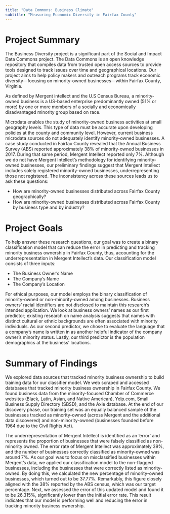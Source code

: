 ```yaml
---
title: "Data Commons: Business Climate"
subtitle: "Measuring Economic Diversity in Fairfax County"
---
```


# Project Summary
The Business Diversity project is a significant part of the Social and Impact Data Commons project. The Data Commons is an open knowledge repository that compiles data from trusted open access sources to provide tools designed to track issues over time and geographical locations. Our project aims to help policy makers and outreach programs track economic diversity—focusing on minority-owned businesses—within Fairfax County, Virginia.

As defined by Mergent intellect and the U.S Census Bureau, a minority-owned business is a US-based enterprise predominantly owned (51% or more) by one or more members of a socially and economically disadvantaged minority group based on race.

Microdata enables the study of minority-owned business activities at small geography levels. This type of data must be accurate upon developing policies at the county and community level. However, current business microdata sources do not adequately identify minority-owned businesses. A case study conducted in Fairfax County revealed that the Annual Business Survey (ABS) reported approximately 38% of minority-owned businesses in 2017. During that same period, Mergent Intellect reported only 7%. Although we do not have Mergent Intellect’s methodology for identifying minority-owned businesses, our preliminary findings suggest that Mergent Intellect includes solely registered minority-owned businesses, underrepresenting those not registered. The inconsistency across these sources leads us to ask these questions:

- How are minority-owned businesses distributed across Fairfax County geographically?
- How are minority-owned businesses distributed across Fairfax County by business type and by industry?

# Project Goals
To help answer these research questions, our goal was to create a binary classification model that can reduce the error in predicting and tracking minority business ownership in Fairfax County, thus, accounting for the underrepresentation in Mergent Intellect’s data. Our classification model consists of three inputs:

- The Business Owner’s Name
- The Company’s Name
- The Company’s Location

For ethical purposes, our model employs the binary classification of minority-owned or non-minority-owned among businesses. Business owners’ racial identifiers are not disclosed to maintain this research’s intended application. We look at business owners’ names as our first predictor; existing research on name analysis suggests that names with distinct cultural or ethnic backgrounds are often associated with minority individuals. As our second predictor, we chose to evaluate the language that a company’s name is written in as another helpful indicator of the company owner’s minority status. Lastly, our third predictor is the population demographics at the business’ locations.

# Summary of Findings
We explored data sources that tracked minority business ownership to build training data for our classifier model. We web scraped and accessed databases that tracked minority business ownership in Fairfax County. We found business data from the minority-focused Chamber of Commerce websites (Black, Latin, Asian, and Native American), Yelp.com, Small Business Supply Directory (SBSD), and the Axle database. At the end of our discovery phase, our training set was an equally balanced sample of the businesses tracked as minority-owned (across Mergent and the additional data discovered) and non-minority-owned (businesses founded before 1964 due to the Civil Rights Act).

The underrepresentation of Mergent Intellect is identified as an ‘error’ and represents the proportion of businesses that were falsely classified as non-minority owned. The error rate of Mergent Intellect was approximately 39%, and the number of businesses correctly classified as minority-owned was around 7%. As our goal was to focus on misclassified businesses within Mergent’s data, we applied our classification model to the non-flagged businesses, including the businesses that were correctly listed as minority-owned. By doing this, we calculated the new percentage of minority-owned businesses, which turned out to be 37.77%. Remarkably, this figure closely aligned with the 38% reported by the ABS census, which was our target percentage. Next, we assessed the error of this updated model and found it to be 26.315%, significantly lower than the initial error rate. This result indicates that our model is performing well and reducing the error in tracking minority business ownership.
